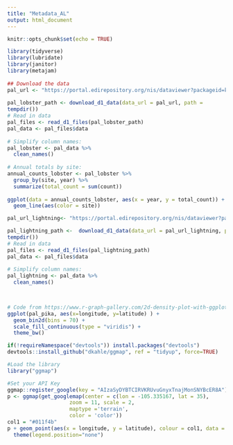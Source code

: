 ```yaml
---
title: "Metadata_AL"
output: html_document
---
```


```r
knitr::opts_chunk$set(echo = TRUE)
```

```r
library(tidyverse)
library(lubridate)
library(janitor)
library(metajam)
 
## Download the data
pal_url <- "https://portal.edirepository.org/nis/dataviewer?packageid=knb-lter-sbc.77.4&entityid=f32823fba432f58f66c06b589b7efac6"
 
pal_lobster_path <- download_d1_data(data_url = pal_url, path = 
tempdir())
# Read in data
pal_files <- read_d1_files(pal_lobster_path)
pal_data <- pal_files$data
 
# Simplify column names:
pal_lobster <- pal_data %>%
  clean_names()
 
# Annual totals by site:
annual_counts_lobster <- pal_lobster %>% 
  group_by(site, year) %>% 
  summarize(total_count = sum(count))
 
ggplot(data = annual_counts_lobster, aes(x = year, y = total_count)) +
  geom_line(aes(color = site))

```

```r
pal_url_lightning<- "https://portal.edirepository.org/nis/dataviewer?packageid=knb-lter-sev.31998.1&entityid=7b7926c8180e0a804d2e92e347ebe85b"

pal_lightning_path <-  download_d1_data(data_url = pal_url_lightning, path = 
tempdir())
# Read in data
pal_files <- read_d1_files(pal_lightning_path)
pal_data <- pal_files$data
 
# Simplify column names:
pal_lightning <- pal_data %>%
  clean_names()
 


# Code from https://www.r-graph-gallery.com/2d-density-plot-with-ggplot2.html
ggplot(pal_pika, aes(x=longitude, y=latitude) ) +
  geom_bin2d(bins = 70) +
  scale_fill_continuous(type = "viridis") +
  theme_bw()
```

```r
if(!requireNamespace("devtools")) install.packages("devtools")
devtools::install_github("dkahle/ggmap", ref = "tidyup", force=TRUE)

#Load the library
library("ggmap")

#Set your API Key
ggmap::register_google(key = "AIzaSyDYBTCIRVKRUvuGnyxTnajMonSNYBcER8A")
p <- ggmap(get_googlemap(center = c(lon = -105.335167, lat = 35),
                    zoom = 11, scale = 2,
                    maptype ='terrain',
                    color = 'color'))
col1 = "#011f4b"
p + geom_point(aes(x = longitude, y = latitude), colour = col1, data = pal_pika, alpha=0.25, size = 0.5) + 
  theme(legend.position="none")
```